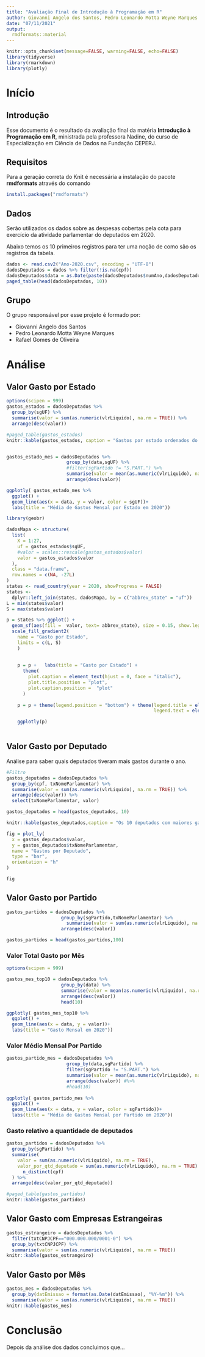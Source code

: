 ```yaml
---
title: "Avaliação Final de Introdução à Programação em R"
author: Giovanni Angelo dos Santos, Pedro Leonardo Motta Weyne Marques e Rafael Gomes de Oliveira
date: "07/11/2021"
output: 
  rmdformats::material
---
```


```r
knitr::opts_chunk$set(message=FALSE, warning=FALSE, echo=FALSE)
library(tidyverse)
library(rmarkdown)
library(plotly)
```

# Início

## Introdução

Esse documento é o resultado da avaliação final da matéria **Introdução à Programação em R**, ministrada pela professora Nadine, do curso de Especialização em Ciência de Dados na Fundação CEPERJ.

## Requisitos

Para a geração correta do Knit é necessária a instalação do pacote **rmdformats** através do comando

```r
install.packages("rmdformats")
```

## Dados

Serão utilizados os dados sobre as despesas cobertas pela cota para exercício da atividade parlamentar do deputados em 2020.

Abaixo temos os 10 primeiros registros para ter uma noção de como são os registros da tabela.

```r
dados <- read.csv2("Ano-2020.csv", encoding = "UTF-8")
dadosDeputados = dados %>% filter(!is.na(cpf))
dadosDeputados$data = as.Date(paste(dadosDeputados$numAno,dadosDeputados$numMes,"1",sep="-"))
paged_table(head(dadosDeputados, 10))
```

## Grupo

O grupo responsável por esse projeto é formado por:

-   Giovanni Angelo dos Santos
-   Pedro Leonardo Motta Weyne Marques
-   Rafael Gomes de Oliveira

# Análise

## Valor Gasto por Estado

```r

options(scipen = 999)
gastos_estados = dadosDeputados %>%
  group_by(sgUF) %>%
  summarise(valor = sum(as.numeric(vlrLiquido), na.rm = TRUE)) %>%
  arrange(desc(valor))

#paged_table(gastos_estados)
knitr::kable(gastos_estados, caption = "Gastos por estado ordenados do maior para o menor valor")


gastos_estado_mes = dadosDeputados %>% 
                      group_by(data,sgUF) %>% 
                      #filter(sgPartido != "S.PART.") %>% 
                      summarise(valor = mean(as.numeric(vlrLiquido), na.rm = TRUE)) %>% 
                      arrange(desc(valor))

ggplotly( gastos_estado_mes %>% 
  ggplot() +
  geom_line(aes(x = data, y = valor, color = sgUF))+
  labs(title = "Média de Gastos Mensal por Estado em 2020"))

library(geobr)

dadosMapa <- structure(
  list(
    X = 1:27,
    uf = gastos_estados$sgUF,
    #valor = scales::rescale(gastos_estados$valor)
    valor = gastos_estados$valor
  ),
  class = "data.frame",
  row.names = c(NA, -27L)
)
states <- read_country(year = 2020, showProgress = FALSE)
states <-
  dplyr::left_join(states, dadosMapa, by = c("abbrev_state" = "uf"))
L = min(states$valor)
S = max(states$valor)

p = states %>% ggplot() +
  geom_sf(aes(fill =  valor, text= abbrev_state), size = 0.15, show.legend = TRUE) +
  scale_fill_gradient2(
    name = "Gasto por Estado",
    limits = c(L, S)
    ) 
    
  
    p = p +   labs(title = "Gasto por Estado") +
      theme(
        plot.caption = element_text(hjust = 0, face = "italic"),
        plot.title.position = "plot",
        plot.caption.position =  "plot"
      )
    
    p = p + theme(legend.position = "bottom") + theme(legend.title = element_text(size = 10),
                                                      legend.text = element_text(size = 10))

    ggplotly(p)
    
```

## Valor Gasto por Deputado

Análise para saber quais deputados tiveram mais gastos durante o ano.

```r
#Filtro
gastos_deputados = dadosDeputados %>%
  group_by(cpf, txNomeParlamentar) %>%
  summarise(valor = sum(as.numeric(vlrLiquido), na.rm = TRUE)) %>%
  arrange(desc(valor)) %>%
  select(txNomeParlamentar, valor)

gastos_deputados = head(gastos_deputados, 10)

knitr::kable(gastos_deputados,caption = "Os 10 deputados com maiores gastos")

fig = plot_ly(
  x = gastos_deputados$valor,
  y = gastos_deputados$txNomeParlamentar,
  name = "Gastos por Deputado",
  type = "bar",
  orientation = "h"
)

fig
```


## Valor Gasto por Partido {.tabset}
```r
gastos_partidos = dadosDeputados %>% 
                    group_by(sgPartido,txNomeParlamentar) %>% 
                      summarise(valor = sum(as.numeric(vlrLiquido), na.rm = TRUE)) %>% 
                    arrange(desc(valor))

gastos_partidos = head(gastos_partidos,100)

```

### Valor Total Gasto por Mês 

```r
options(scipen = 999)

gastos_mes_top10 = dadosDeputados %>% 
                    group_by(data) %>% 
                    summarise(valor = mean(as.numeric(vlrLiquido), na.rm = TRUE)) %>% 
                    arrange(desc(valor))
                    head(10)

ggplotly( gastos_mes_top10 %>% 
  ggplot() +
  geom_line(aes(x = data, y = valor))+
  labs(title = "Gasto Mensal em 2020"))
```

### Valor Médio Mensal Por Partido
```r
gastos_partido_mes = dadosDeputados %>% 
                      group_by(data,sgPartido) %>% 
                      filter(sgPartido != "S.PART.") %>% 
                      summarise(valor = mean(as.numeric(vlrLiquido), na.rm = TRUE)) %>% 
                      arrange(desc(valor)) #%>% 
                      #head(10)
                      
ggplotly( gastos_partido_mes %>% 
  ggplot() +
  geom_line(aes(x = data, y = valor, color = sgPartido))+
  labs(title = "Média de Gastos Mensal por Partido em 2020"))

```

### Gasto relativo a quantidade de deputados

```r
gastos_partidos = dadosDeputados %>%
  group_by(sgPartido) %>%
  summarise(
    valor = sum(as.numeric(vlrLiquido), na.rm = TRUE),
    valor_por_qtd_deputado = sum(as.numeric(vlrLiquido), na.rm = TRUE) /
      n_distinct(cpf)
  ) %>%
  arrange(desc(valor_por_qtd_deputado))

#paged_table(gastos_partidos)
knitr::kable(gastos_partidos)
```

## Valor Gasto com Empresas Estrangeiras
```r
gastos_estrangeiro = dadosDeputados %>%
  filter(txtCNPJCPF=="000.000.000/0001-0") %>% 
  group_by(txtCNPJCPF) %>%
  summarise(valor = sum(as.numeric(vlrLiquido), na.rm = TRUE))
knitr::kable(gastos_estrangeiro)
```
## Valor Gasto por Mês
```r
gastos_mes = dadosDeputados %>%
  group_by(datEmissao = format(as.Date(datEmissao), "%Y-%m")) %>%
  summarise(valor = sum(as.numeric(vlrLiquido), na.rm = TRUE))
knitr::kable(gastos_mes)
```

# Conclusão

Depois da análise dos dados concluimos que...